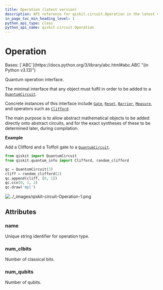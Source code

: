 ```yaml
---
title: Operation (latest version)
description: API reference for qiskit.circuit.Operation in the latest version of qiskit
in_page_toc_min_heading_level: 1
python_api_type: class
python_api_name: qiskit.circuit.Operation
---
```


# Operation

<Class id="qiskit.circuit.Operation" isDedicatedPage={true} github="https://github.com/Qiskit/qiskit/tree/stable/1.2/qiskit/circuit/operation.py#L18-L67" signature="qiskit.circuit.Operation" modifiers="class">
  Bases: [`ABC`](https://docs.python.org/3/library/abc.html#abc.ABC "(in Python v3.13)")

  Quantum operation interface.

  The minimal interface that any object must fulfil in order to be added to a [`QuantumCircuit`](qiskit.circuit.QuantumCircuit "qiskit.circuit.QuantumCircuit").

  Concrete instances of this interface include [`Gate`](qiskit.circuit.Gate "qiskit.circuit.Gate"), [`Reset`](circuit#qiskit.circuit.Reset "qiskit.circuit.Reset"), [`Barrier`](circuit#qiskit.circuit.Barrier "qiskit.circuit.Barrier"), [`Measure`](circuit#qiskit.circuit.Measure "qiskit.circuit.Measure"), and operators such as [`Clifford`](qiskit.quantum_info.Clifford "qiskit.quantum_info.Clifford").

  The main purpose is to allow abstract mathematical objects to be added directly onto abstract circuits, and for the exact syntheses of these to be determined later, during compilation.

  **Example**

  Add a Clifford and a Toffoli gate to a [`QuantumCircuit`](qiskit.circuit.QuantumCircuit "qiskit.circuit.QuantumCircuit").

  ```python
  from qiskit import QuantumCircuit
  from qiskit.quantum_info import Clifford, random_clifford

  qc = QuantumCircuit(3)
  cliff = random_clifford(2)
  qc.append(cliff, [0, 1])
  qc.ccx(0, 1, 2)
  qc.draw('mpl')
  ```

  ![../\_images/qiskit-circuit-Operation-1.png](/images/api/qiskit/qiskit-circuit-Operation-1.png)

  ## Attributes

  ### name

  <Attribute id="qiskit.circuit.Operation.name">
    Unique string identifier for operation type.
  </Attribute>

  ### num\_clbits

  <Attribute id="qiskit.circuit.Operation.num_clbits">
    Number of classical bits.
  </Attribute>

  ### num\_qubits

  <Attribute id="qiskit.circuit.Operation.num_qubits">
    Number of qubits.
  </Attribute>
</Class>

